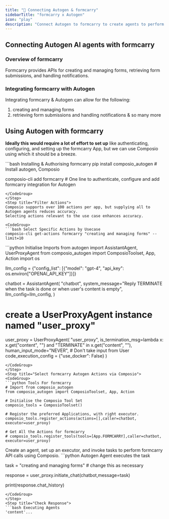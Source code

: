 ```yaml
---
title: "🚀 Connecting Autogen & formcarry"
sidebarTitle: "formcarry x Autogen"
icon: "play"
description: "Connect Autogen to formcarry to create agents to perform tasks using natural language"
---
```


## Connecting Autogen AI agents with formcarry

### Overview of formcarry

Formcarry provides APIs for creating and managing forms, retrieving form submissions, and handling notifications.

### Integrating formcarry with Autogen

Integrating formcarry & Autogen can allow for the following:

1. creating and managing forms
2. retrieving form submissions and handling notifications
& so many more

## Using Autogen with formcarry

<Steps>
<Step title="Setting Up the Environment">

**Ideally this would require a lot of effort to set up** like authenticating, configuring, and setting up the formcarry App, but we can use Composio using which it should be a breeze.

<CodeGroup>
```bash Installing & Authorising formcarry
pip install composio_autogen # Install autogen, Composio 

composio-cli add formcarry # One line to authenticate, configure and add formcarry integration for Autogen
```
</CodeGroup>
</Step>
<Step title="Filter Actions">
Composio supports over 100 actions per app, but supplying all to Autogen agents reduces accuracy.
Selecting actions relevant to the use case enhances accuracy.

<CodeGroup>
```bash Select Specific Actions by Usecase
composio-cli get-actions formcarry "creating and managing forms" --limit=10
```
</CodeGroup>

</Step>
<Step title="Import Base Packages">

<CodeGroup>
```python Initialise Imports
from autogen import AssistantAgent, UserProxyAgent
from composio_autogen import ComposioToolset, App, Action
import os

llm_config = {"config_list": [{"model": "gpt-4", "api_key": os.environ["OPENAI_API_KEY"]}]}

chatbot = AssistantAgent(
    "chatbot",
    system_message="Reply TERMINATE when the task is done or when user's content is empty",
    llm_config=llm_config,
)

# create a UserProxyAgent instance named "user_proxy"
user_proxy = UserProxyAgent(
    "user_proxy",
    is_termination_msg=lambda x: x.get("content", "") and "TERMINATE" in x.get("content", ""),
    human_input_mode="NEVER", # Don't take input from User
    code_execution_config = {"use_docker": False}
)
```
</CodeGroup>
</Step>
<Step title="Select formcarry Autogen Actions via Composio">
<CodeGroup>
```python Tools For formcarry
# Import from composio_autogen
from composio_autogen import ComposioToolset, App, Action

# Initialise the Composio Tool Set
composio_tools = ComposioToolset()

# Register the preferred Applications, with right executor. 
composio_tools.register_actions(actions=[],caller=chatbot, executor=user_proxy)

# Get All the Actions for formcarry
# composio_tools.register_tools(tools=[App.FORMCARRY],caller=chatbot, executor=user_proxy) 
```
</CodeGroup>
</Step>
<Step title="Execute the Agent">
Create an agent, set up an executor, and invoke tasks to perform formcarry API calls using Composio. 
<CodeGroup>
```python Autogen Agent executes the task

task = "creating and managing forms" # change this as necessary

response = user_proxy.initiate_chat(chatbot,message=task)

print(response.chat_history)
```
</CodeGroup>
</Step>
<Step title="Check Response">
```bash Executing Agents
'content'...
```
</Step>
</Steps>
